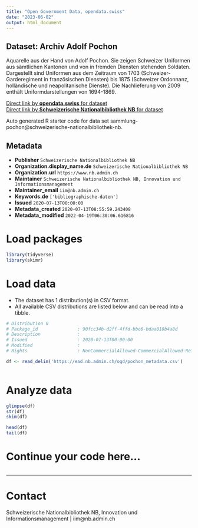 ```yaml
---
title: "Open Government Data, opendata.swiss"
date: "2023-06-02"
output: html_document
---
```


## Dataset: Archiv Adolf Pochon

Aquarelle aus der Hand von Adolf Pochon. Sie zeigen Schweizer Uniformen aus sämtlichen Kantonen und von in fremden Diensten stehenden Soldaten. Dargestellt sind Uniformen aus dem Zeitraum von 1703 (Schweizer-Garderegiment in französischen Diensten) bis 1875 (Schweizer Ordonnanz, holländische und neapolitanische Dienste). Die Nachlieferung von 2009 enthält Uniformdarstellungen von 1694-1869.

[Direct link by **opendata.swiss** for dataset](https://opendata.swiss/de/dataset/sammlung-pochon)<br>
[Direct link by **Schweizerische Nationalbibliothek NB** for dataset](https://www.helveticarchives.ch/detail.aspx?id=512790)

Auto generated R starter code for data set sammlung-pochon@schweizerische-nationalbibliothek-nb.

## Metadata

- **Publisher** `Schweizerische Nationalbibliothek NB`
- **Organization.display_name.de** `Schweizerische Nationalbibliothek NB`
- **Organization.url** `https://www.nb.admin.ch`
- **Maintainer** `Schweizerische Nationalbibliothek NB, Innovation und Informationsmanagement `
- **Maintainer_email** `iim@nb.admin.ch`
- **Keywords.de** `['bibliographische-daten']`
- **Issued** `2020-07-13T00:00:00`
- **Metadata_created** `2020-07-13T08:55:59.243408`
- **Metadata_modified** `2022-04-19T06:30:06.616816`


# Load packages

```r

library(tidyverse)
library(skimr)

```

# Load data

-   The dataset has 1 distribution(s) in CSV format.
-   All available CSV distributions are listed below and can be read into a tibble.

```r

# Distribution 0
# Package_id               : 90fcc34b-d2ff-4ffd-bbe6-bdaa010b4a8d
# Description              : 
# Issued                   : 2020-07-13T00:00:00
# Modified                 : 
# Rights                   : NonCommercialAllowed-CommercialAllowed-ReferenceNotRequired

df <- read_delim('https://ead.nb.admin.ch/ogd/pochon_metadata.csv')



```

# Analyze data

```r

glimpse(df)
str(df)
skim(df)

head(df)
tail(df)

```

# Continue your code here...

```r

```

------------------------------------------------------------------------

# Contact

Schweizerische Nationalbibliothek NB, Innovation und Informationsmanagement | iim@nb.admin.ch
